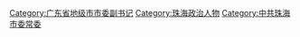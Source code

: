 [[Category:广东省地级市市委副书记|Category:广东省地级市市委副书记]]
[[Category:珠海政治人物|Category:珠海政治人物]]
[[Category:中共珠海市委常委|Category:中共珠海市委常委]]
